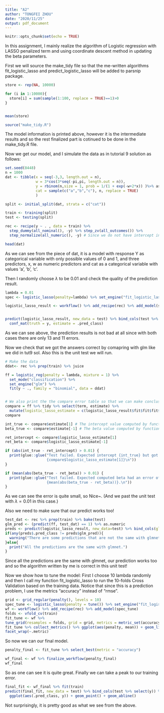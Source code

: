 ---
title: "A2"
author: "TONGFEI ZHOU"
date: "2020/11/25"
output: pdf_document
---

```{r setup, include=FALSE}
knitr::opts_chunk$set(echo = TRUE)
```

In this assignment, I mainly realize the algorithm of Logistic regression with LASSO penalized term and using coordinate descent method in updating the beta parameters.

First we will source the make_tidy file so that the me-written algorithms fit_logistic_lasso and predict_logistic_lasso will be added to parsnip package.
```{r}
store <- rep(NA, 10000)

for (i in 1:10000){
  store[i] = sum(sample(1:100, replace = TRUE)==1)>0
}


mean(store)
```

```{r, warning = FALSE, message=FALSE}
source("make_tidy.R")
```

The model information is printed above, however it is the intermediate results and so the rest finalized part is cotinued to be done in the make_tidy.R file.

Now we get our model, and I simulate the data as in tutorial 9 solution as follows:

```{r}
set.seed(8448)
n = 1000
dat <- tibble(x = seq(-3,3, length.out = n),
              w = 3*cos(3*seq(-pi,pi, length.out = n)),
              y = rbinom(n,size = 1, prob = 1/(1 + exp(-w+2*x)) )%>% as.numeric %>% factor,
              cat = sample(c("a","b","c"), n, replace = TRUE)
              )

split <- initial_split(dat, strata = c("cat"))

train <- training(split)
test <- testing(split)

rec <- recipe(y ~ . , data = train) %>%
  step_dummy(all_nominal(), -y) %>% step_zv(all_outcomes()) %>%
  step_normalize(all_numeric(), -y) # Since we do not have intercept in our x in fit_logistic_lasso, we don't step_intercept() here

head(dat)
```

As we can see from the piece of dat, it is a model with response Y as categorical variable with only possible values of 0 and 1, and three predictors, x, w as numeric predictors and cat as a categorical variable with values 'a', 'b', 'c'.

Then I randomly choose $\lambda$ to be 0.01 and check the quality of the prediction result.

```{r}
lambda = 0.01
spec <- logistic_lasso(penalty=lambda) %>% set_engine("fit_logistic_lasso")

logistic_lasso_result <- workflow() %>% add_recipe(rec) %>% add_model(spec) %>% fit(train)


predict(logistic_lasso_result, new_data = test) %>% bind_cols(test %>% select(y)) %>%
  conf_mat(truth = y, estimate = .pred_class)
```

As we can see above, the prediction results is not bad at all since with both cases there are only 13 and 11 errors.

Now we check that we got the answers correct by comapring with glm like we did in tut9 sol. Also this is the unit test we will run.

```{r, warning=FALSE, message=FALSE}
# Make the data
ddat<- rec %>% prep(train) %>% juice

ff = logistic_reg(penalty = lambda, mixture = 1) %>%
  set_mode("classification") %>% 
  set_engine("glm") %>% 
  fit(y ~ ., family = "binomial", data = ddat)


# We also print the the compare error table so that we can make conclusion in the bottom easier
compare = ff %>% tidy %>% select(term, estimate) %>%
  mutate(logistic_lasso_estimate = c(logistic_lasso_result$fit$fit$fit$intercept,logistic_lasso_result$fit$fit$fit$beta), err = estimate - logistic_lasso_estimate)
compare

int_true <- compare$estimate[1] # The intercept value computed by functions in R
beta_true <- compare$estimate[-1] # The beta value computed by functions in R

ret_intercept <- compare$logistic_lasso_estimate[1]
ret_beta <- compare$logistic_lasso_estimate[-1]

if (abs(int_true - ret_intercept) > 0.01) {
  print(glue::glue("Test failed. Expected intercept {int_true} but got 
                   {compare$logistic_lasso_estimate[1]}\n"))
}

if (mean(abs(beta_true - ret_beta)) > 0.01) {
  print(glue::glue("Test failed. Expected computed beta had an error of 
                   {mean(abs(beta_true - ret_beta))}.\n"))
}
```

As we can see the error is quite small, so Nice~. (And we past the unit test with $\lambda = 0.01$ in this case.)

Also we need to make sure that our predict works too!

```{r, warning=FALSE}
test_dat <- rec %>% prep(train) %>% bake(test)
glm_pred <- (predict(ff, test_dat) == 1) %>% as.numeric
preds <- predict(logistic_lasso_result, new_data=test) %>% bind_cols(glm_pred = glm_pred)
if(any(preds$.pred_class != preds$glm_pred)){
  warning("There are some predictions that are not the same with glmnet.")
}else{
  print("All the predictions are the same with glmnet.")
}
```

Since all the predictions are the same with glmnet, our prediction works too and so the algorithm written by me is correct in this unit test!

Now we show how to tune the model: First I choose 10 lambda randomly and then I call my function fit_logistic_lasso to run the 10-folds Cross Validation based on the training data. Notice that since this is a prediction problem, I use the metrics "accuracy" instead of "rmse".

```{r, warning=FALSE, message=FALSE}
grid <- grid_regular(penalty(), levels = 10)
spec_tune <- logistic_lasso(penalty = tune()) %>% set_engine("fit_logistic_lasso")
wf <- workflow() %>% add_recipe(rec) %>% add_model(spec_tune)
folds <- vfold_cv(train)
fit_tune <- wf %>%
tune_grid(resamples = folds, grid = grid, metrics = metric_set(accuracy))
fit_tune %>% collect_metrics() %>% ggplot(aes(penalty, mean)) + geom_line() +
facet_wrap(~.metric)

```

So now we can our final model.

```{r}
penalty_final <- fit_tune %>% select_best(metric = "accuracy")

wf_final <- wf %>% finalize_workflow(penalty_final)
wf_final
```

So as one can see it is quite great. Finally we can take a peak to our training error.

```{r}
final_fit <- wf_final %>% fit(train)
predict(final_fit, new_data = test) %>% bind_cols(test %>% select(y)) %>%
  ggplot(aes(.pred_class, y)) + geom_point() + geom_abline()
```

Not surprisingly, it is pretty good as what we see from the above.
